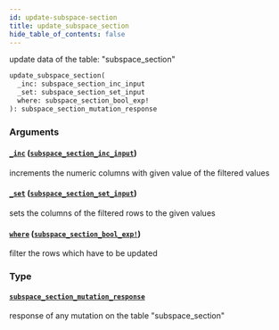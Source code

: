 ```yaml
---
id: update-subspace-section
title: update_subspace_section
hide_table_of_contents: false
---
```


update data of the table: "subspace_section"

```graphql
update_subspace_section(
  _inc: subspace_section_inc_input
  _set: subspace_section_set_input
  where: subspace_section_bool_exp!
): subspace_section_mutation_response
```

### Arguments

#### [`_inc`](#) ([`subspace_section_inc_input`](../inputs/subspace-section-inc-input))

increments the numeric columns with given value of the filtered values

#### [`_set`](#) ([`subspace_section_set_input`](../inputs/subspace-section-set-input))

sets the columns of the filtered rows to the given values

#### [`where`](#) ([`subspace_section_bool_exp!`](../inputs/subspace-section-bool-exp))

filter the rows which have to be updated

### Type

#### [`subspace_section_mutation_response`](../objects/subspace-section-mutation-response)

response of any mutation on the table "subspace_section"
